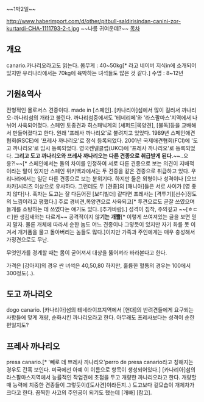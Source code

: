~~1박2일~~

http://www.haberimport.com/d/other/pitbull-saldirisindan-canini-zor-kurtardi-CHA-1111793-2-t.jpg
~~나름 귀여운데?~~
[[목차]]
== 개요 ==
canario.카나리오라고도 읽는다.
몸무게 : 40~50kg[* 라고 네이버 지식in에 소개되어있지만 우리나라에서는 70kg에 육박하는 녀석들도 많은 것 같다.]
수명 : 8~12년
== 기원&역사 ==
전형적인 몰로서스 견종이다. made in [스페인]. [카나리아]섬에서 많이 길러서 까나리오-까나리섬의 개라고 불린다. 까나리섬중에서도 '테네리페'와 '라스팔마스'지역에서 나뉘어 사육되어졌다. 스페인 토종견과 히스패닉계의 [셰퍼드|목양견], [불독]등을 교배해서 만들어졌다고 한다. 
원래 '프레사 까나리오'로 불려지고 있었다.
1989년 스페인애견협회(RSCE)에 '프레사 까나리오'로 정식 등록되었다.
2001년 국제애견협회(FCI)에 '도고 까나리오'로 임시 등록되었다.
영국켄넬클럽(UKC)에 '프레사 까나리오'로 등록되었다.
'''그리고 도고 까나리오와 프레사 까나리오는 다른 견종으로 취급받게 된다.'''~~..으응?!~~[* 스페인에서는 둘의 차이를 인정하여 서로 다른 견종으로 보는 의견이 지배적이라는 말이 있지만 스페인 위키백과에서는 두 견종을 같은 견종으로 취급하고 있다. 우리나라에서는 일단 다른 견종으로 보는 분위기다. 하지만 둘은 외형이나 성격이나 [오브차카]시리즈 이상으로 유사하다. 그런데도 두 [견종]의 [매니아]들은 서로 사이가 [영 좋지 않다]나. 혹자는 도고는 잘 다듬어진 [보디빌더] 같다면 프레사는 [격투기][선수]정도의 느낌이라고 평했다.]
주로 경비견,목양견으로 사육되고[* 투견으로도 곧잘 쓰였으며 들개를 소탕하는 데 쓰였다는 얘기도 있다. [추가바람].] 성격이 침착, 주의깊고 ~~[ㅎㄷㄷ]한 생김새와는 다르게~~ 공격적이지 않'''기는 개뿔'''[* 이렇게 쓰여져있는 글을 보면 믿지 말자. 물론 개체에 따라서 순한 놈도 어느 견종이나 그렇듯이 있지만 자기 화를 못 이겨서 개거품을 물고 돌아버리는 놈들도 많다.]이지만 가족과 주인에게는 매우 충성해서 가정견으로도 무난. 

무엇인가를 경계할 때는 몸이 굳어져서 대상을 뚫어져라 바라본다고 한다.

가격은 [강아지]의 경우 싼 녀석은 40,50,80 하지만, 훌륭한 혈통의 경우는 100에서 300정도(..).
== 도고 까나리오 ==
dogo canario.
[카나리아]섬의 테네라이프지역에서 [현대]의 반려견들에게 요구되는 사항들에 맞게 개량, 순화시킨 까나리오라고 한다. 아무래도 프레사보다는 성격이 순한편일지도?
== 프레사 까나리오 ==
presa canario.[* '뻬로 데 쁘레사 까나리오'perro de presa canario라고 칭해지는 경우도 간혹 보인다. 미국에선 아예 이 이름으로 항목이 생성되어있다.]
[카나리아]섬의 라스팔마스지역에서 능률적인 작업견에 초점을 두고 개량한 까나리오라고 한다.
개량할 때 능력에 치중한 견종들이 그렇듯이([도사견]이라든지..) 도고보다 겉모습이 개체차가 크다고 한다.
끔찍한 사고의 주인공이 되기도 했는데 [개빠] [참고].
